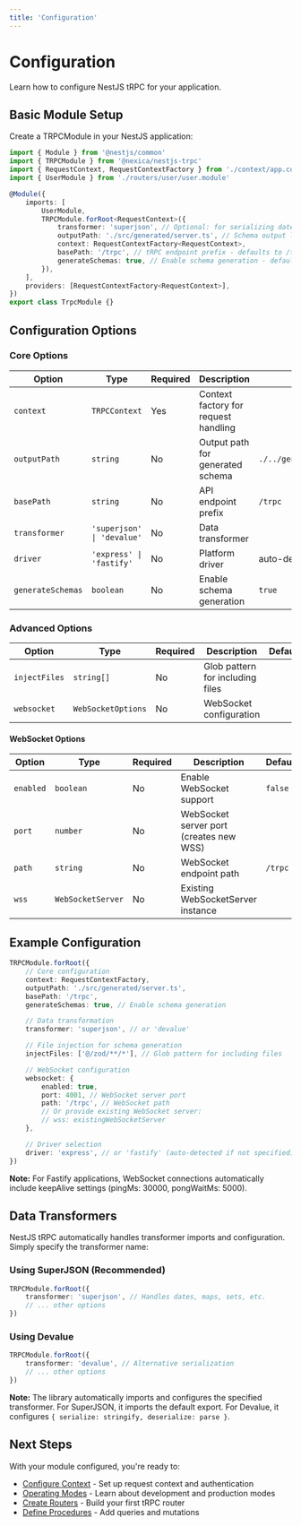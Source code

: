 ```yaml
---
title: 'Configuration'
---
```



# Configuration

Learn how to configure NestJS tRPC for your application.

## Basic Module Setup

Create a TRPCModule in your NestJS application:

```typescript
import { Module } from '@nestjs/common'
import { TRPCModule } from '@nexica/nestjs-trpc'
import { RequestContext, RequestContextFactory } from './context/app.context'
import { UserModule } from './routers/user/user.module'

@Module({
    imports: [
        UserModule,
        TRPCModule.forRoot<RequestContext>({
            transformer: 'superjson', // Optional: for serializing dates, maps, sets, etc.
            outputPath: './src/generated/server.ts', // Schema output location
            context: RequestContextFactory<RequestContext>,
            basePath: '/trpc', // tRPC endpoint prefix - defaults to /trpc
            generateSchemas: true, // Enable schema generation - defaults to true
        }),
    ],
    providers: [RequestContextFactory<RequestContext>],
})
export class TrpcModule {}
```

## Configuration Options

### Core Options

| Option            | Type                       | Required | Description                          | Default                    |
| ----------------- | -------------------------- | -------- | ------------------------------------ | -------------------------- |
| `context`         | `TRPCContext`              | Yes      | Context factory for request handling |                            |
| `outputPath`      | `string`                   | No       | Output path for generated schema     | `./../generated/server.ts` |
| `basePath`        | `string`                   | No       | API endpoint prefix                  | `/trpc`                    |
| `transformer`     | `'superjson' \| 'devalue'` | No       | Data transformer                     |                            |
| `driver`          | `'express' \| 'fastify'`   | No       | Platform driver                      | auto-detected              |
| `generateSchemas` | `boolean`                  | No       | Enable schema generation             | `true`                     |

### Advanced Options

| Option        | Type               | Required | Description                      | Default |
| ------------- | ------------------ | -------- | -------------------------------- | ------- |
| `injectFiles` | `string[]`         | No       | Glob pattern for including files |         |
| `websocket`   | `WebSocketOptions` | No       | WebSocket configuration          |         |

#### WebSocket Options

| Option    | Type              | Required | Description                             | Default |
| --------- | ----------------- | -------- | --------------------------------------- | ------- |
| `enabled` | `boolean`         | No       | Enable WebSocket support                | `false` |
| `port`    | `number`          | No       | WebSocket server port (creates new WSS) |         |
| `path`    | `string`          | No       | WebSocket endpoint path                 | `/trpc` |
| `wss`     | `WebSocketServer` | No       | Existing WebSocketServer instance       |         |

## Example Configuration

```typescript
TRPCModule.forRoot({
    // Core configuration
    context: RequestContextFactory,
    outputPath: './src/generated/server.ts',
    basePath: '/trpc',
    generateSchemas: true, // Enable schema generation

    // Data transformation
    transformer: 'superjson', // or 'devalue'

    // File injection for schema generation
    injectFiles: ['@/zod/**/*'], // Glob pattern for including files

    // WebSocket configuration
    websocket: {
        enabled: true,
        port: 4001, // WebSocket server port
        path: '/trpc', // WebSocket path
        // Or provide existing WebSocket server:
        // wss: existingWebSocketServer
    },

    // Driver selection
    driver: 'express', // or 'fastify' (auto-detected if not specified)
})
```

**Note:** For Fastify applications, WebSocket connections automatically include keepAlive settings (pingMs: 30000, pongWaitMs: 5000).

## Data Transformers

NestJS tRPC automatically handles transformer imports and configuration. Simply specify the transformer name:

### Using SuperJSON (Recommended)

```typescript
TRPCModule.forRoot({
    transformer: 'superjson', // Handles dates, maps, sets, etc.
    // ... other options
})
```

### Using Devalue

```typescript
TRPCModule.forRoot({
    transformer: 'devalue', // Alternative serialization
    // ... other options
})
```

**Note:** The library automatically imports and configures the specified transformer. For SuperJSON, it imports the default export. For Devalue, it configures `{ serialize: stringify, deserialize: parse }`.

## Next Steps

With your module configured, you're ready to:

- [Configure Context](/docs/context) - Set up request context and authentication
- [Operating Modes](/docs/modes) - Learn about development and production modes
- [Create Routers](/docs/decorators/router) - Build your first tRPC router
- [Define Procedures](/docs/decorators/procedure) - Add queries and mutations
